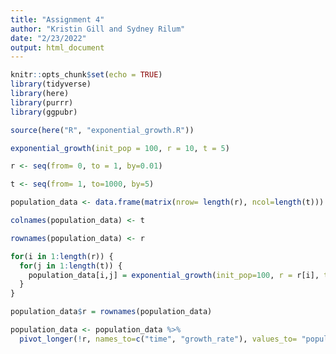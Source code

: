 ```yaml
---
title: "Assignment 4"
author: "Kristin Gill and Sydney Rilum"
date: "2/23/2022"
output: html_document
---
```


```r
knitr::opts_chunk$set(echo = TRUE)
library(tidyverse)
library(here)
library(purrr)
library(ggpubr)
```

```r
source(here("R", "exponential_growth.R"))

exponential_growth(init_pop = 100, r = 10, t = 5)

r <- seq(from= 0, to = 1, by=0.01)

t <- seq(from= 1, to=1000, by=5)

population_data <- data.frame(matrix(nrow= length(r), ncol=length(t)))

colnames(population_data) <- t

rownames(population_data) <- r

for(i in 1:length(r)) {
  for(j in 1:length(t)) {
    population_data[i,j] = exponential_growth(init_pop=100, r = r[i], t=t[j])
  }
}

population_data$r = rownames(population_data)

population_data <- population_data %>% 
  pivot_longer(!r, names_to=c("time", "growth_rate"), values_to= "population_size")
```

